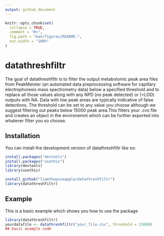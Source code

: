 ```yaml
---
output: github_document
---
```


<!-- README.md is generated from README.Rmd. Please edit that file -->

```r
knitr::opts_chunk$set(
  collapse = TRUE,
  comment = "#>",
  fig.path = "man/figures/README-",
  out.width = "100%"
)
```

# datathreshfiltr

<!-- badges: start -->
<!-- badges: end -->

The goal of datathreshfiltr is to filter the output metabolomic peak area files from PeakMeister (an automated data preprocessing software for capillary electrophoresis mass spectrometry data) below a specified threshold and to replace all those values along with any NPD (no peak detected) or (<LOD) outputs with NA. Data with low peak areas are typically indicative of false detections. The threshold can be set to any value you choose although we suggest filtering out peaks below 15000 peak area.This filters your .cvs file and creates an object in the environemnt which can be further exported into whatever filter you so choose.

## Installation

You can install the development version of datathreshfiltr like so:

``` r
install.packages("devtools")
install.packages("usethis")
library(devtools)
library(usethis)

install_github("liamthepineapple/datathreshfiltr")
library(datathreshfiltr)
```

## Example

This is a basic example which shows you how to use the package

```r
library(datathreshfiltr)
yourdatafile <- datathreshfiltr("your_file.csv", threshold = 15000)
## basic example code
```
